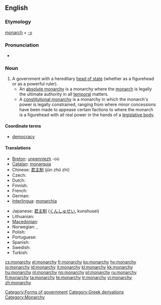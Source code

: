 ==English==
{{wikipedia}}

===Etymology===
[[monarch]] + [[-y]]

===Pronunciation===
* {{audio|en-us-monarchy.ogg|Audio (US)}}

===Noun===
{{en-noun|monarchies}}

# A government with a hereditary [[head of state]] (whether as a figurehead or as a powerful ruler).
#* An [[absolute monarchy]] is a monarchy where the [[monarch]] is legally the ultimate authority in all [[temporal]] matters.
#* A [[constitutional monarchy]] is a monarchy in which the monarch's power is legally constrained, ranging from where minor concessions have been made to appease certain factions to where the monarch is a figurehead with all real power in the hands of a [[legislative body]].

====Coordinate terms====
* {{sense|a form of government}} [[democracy]]

====Translations====
{{trans-top|form of government with a hereditary head of state}}
* [[Breton]]: [[unpenniezh]] {{f}} -où {{p}}
* [[Catalan]]: [[monarquia]] {{f}}
* Chinese: [[君主制]] (jūn zhǔ zhì)
* Czech: {{t-|cs|monarchie|f}}
* Dutch: {{t+|nl|monarchie|f}}
* Finnish: {{t+|fi|monarkia}}
* French: {{t+|fr|monarchie|f}}
* German: {{t+|de|Monarchie|f}}
* [[Interlingua]]: [[monarchia]]
{{trans-mid}}
* Japanese: [[君主制]] ([[くんしゅせい]], kunshusei)
* Lithuanian: {{t+|lt|monarchija|f|xs=Lithuanian}}
* [[Macedonian]]: {{t|mk|монархија|f|tr=monárija|sc=Cyrl}}
* Norwegian: {{t-|no|kongedømme|n}}, {{t+|no|monarki|n}}
* Polish: {{t+|pl|monarchia|f}}
* Portuguese: {{t+|pt|monarquia|f}}
* Spanish: {{t+|es|monarquía|f}}
* Swedish: {{t+|sv|monarki|c}}
* Turkish: {{t+|tr|monarşi}}
{{trans-bottom}}

[[Category:Forms of government]]
[[Category:Greek derivations]]
[[Category:Monarchy]]

[[cs:monarchy]]
[[el:monarchy]]
[[fr:monarchy]]
[[ko:monarchy]]
[[hy:monarchy]]
[[io:monarchy]]
[[id:monarchy]]
[[it:monarchy]]
[[kl:monarchy]]
[[kk:monarchy]]
[[hu:monarchy]]
[[nl:monarchy]]
[[no:monarchy]]
[[pl:monarchy]]
[[ru:monarchy]]
[[fi:monarchy]]
[[ta:monarchy]]
[[te:monarchy]]
[[tr:monarchy]]
[[vi:monarchy]]
[[zh:monarchy]]